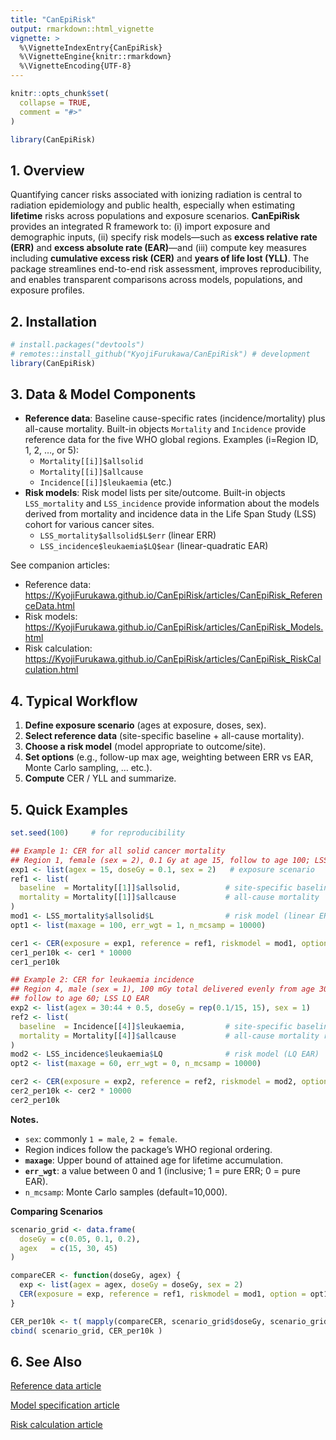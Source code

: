 ```yaml
---
title: "CanEpiRisk"
output: rmarkdown::html_vignette
vignette: >
  %\VignetteIndexEntry{CanEpiRisk}
  %\VignetteEngine{knitr::rmarkdown}
  %\VignetteEncoding{UTF-8}
---
```


```r
knitr::opts_chunk$set(
  collapse = TRUE,
  comment = "#>"
)
```

```r
library(CanEpiRisk)
```


## 1. Overview

Quantifying cancer risks associated with ionizing radiation is central to radiation epidemiology and public health, especially when estimating **lifetime** risks across populations and exposure scenarios. **CanEpiRisk** provides an integrated R framework to: (i) import exposure and demographic inputs, (ii) specify risk models—such as **excess relative rate (ERR)** and **excess absolute rate (EAR)**—and (iii) compute key measures including **cumulative excess risk (CER)** and **years of life lost (YLL)**. The package streamlines end-to-end risk assessment, improves reproducibility, and enables transparent comparisons across models, populations, and exposure profiles.

## 2. Installation

```r
# install.packages("devtools")
# remotes::install_github("KyojiFurukawa/CanEpiRisk") # development
library(CanEpiRisk)
```

## 3. Data & Model Components

- **Reference data**: Baseline cause-specific rates (incidence/mortality) plus all-cause mortality. Built-in objects `Mortality` and `Incidence` provide reference data for the five WHO global regions. Examples (i=Region ID, 1, 2, ..., or 5):
  - `Mortality[[i]]$allsolid` 
  - `Mortality[[i]]$allcause`
  - `Incidence[[i]]$leukaemia` (etc.)
- **Risk models**: Risk model lists per site/outcome. Built-in objects `LSS_mortality` and `LSS_incidence` provide information about the models derived from mortality and incidence data in the Life Span Study (LSS) cohort for various cancer sites.
  - `LSS_mortality$allsolid$L$err` (linear ERR)
  - `LSS_incidence$leukaemia$LQ$ear` (linear-quadratic EAR)

See companion articles:

- Reference data: <https://KyojiFurukawa.github.io/CanEpiRisk/articles/CanEpiRisk_ReferenceData.html>  
- Risk models: <https://KyojiFurukawa.github.io/CanEpiRisk/articles/CanEpiRisk_Models.html>  
- Risk calculation: <https://KyojiFurukawa.github.io/CanEpiRisk/articles/CanEpiRisk_RiskCalculation.html>

## 4. Typical Workflow

1. **Define exposure scenario** (ages at exposure, doses, sex).
2. **Select reference data** (site-specific baseline + all-cause mortality).
3. **Choose a risk model** (model appropriate to outcome/site).
4. **Set options** (e.g., follow-up max age, weighting between ERR vs EAR, Monte Carlo sampling, ... etc.).
5. **Compute** CER / YLL and summarize.

## 5. Quick Examples

```r
set.seed(100)     # for reproducibility

## Example 1: CER for all solid cancer mortality
## Region 1, female (sex = 2), 0.1 Gy at age 15, follow to age 100; LSS linear ERR
exp1 <- list(agex = 15, doseGy = 0.1, sex = 2)   # exposure scenario
ref1 <- list(
  baseline  = Mortality[[1]]$allsolid,          # site-specific baseline
  mortality = Mortality[[1]]$allcause           # all-cause mortality
)
mod1 <- LSS_mortality$allsolid$L                # risk model (linear ERR)
opt1 <- list(maxage = 100, err_wgt = 1, n_mcsamp = 10000)

cer1 <- CER(exposure = exp1, reference = ref1, riskmodel = mod1, option = opt1)
cer1_per10k <- cer1 * 10000
cer1_per10k
```

```r
## Example 2: CER for leukaemia incidence
## Region 4, male (sex = 1), 100 mGy total delivered evenly from age 30–45,
## follow to age 60; LSS LQ EAR
exp2 <- list(agex = 30:44 + 0.5, doseGy = rep(0.1/15, 15), sex = 1)
ref2 <- list(
  baseline  = Incidence[[4]]$leukaemia,         # site-specific baseline
  mortality = Mortality[[4]]$allcause           # all-cause mortality rates
)
mod2 <- LSS_incidence$leukaemia$LQ              # risk model (LQ EAR)
opt2 <- list(maxage = 60, err_wgt = 0, n_mcsamp = 10000)

cer2 <- CER(exposure = exp2, reference = ref2, riskmodel = mod2, option = opt2)
cer2_per10k <- cer2 * 10000
cer2_per10k
```

**Notes.** 

- `sex`: commonly `1 = male`, `2 = female`. 
- Region indices follow the package’s WHO regional ordering.
- **`maxage`**: Upper bound of attained age for lifetime accumulation.
- **`err_wgt`**: a value between 0 and 1 (inclusive; 1 = pure ERR; 0 = pure EAR).
- `n_mcsamp`: Monte Carlo samples (default=10,000).

**Comparing Scenarios**

```r
scenario_grid <- data.frame(
  doseGy = c(0.05, 0.1, 0.2),
  agex   = c(15, 30, 45)
)

compareCER <- function(doseGy, agex) {
  exp <- list(agex = agex, doseGy = doseGy, sex = 2)
  CER(exposure = exp, reference = ref1, riskmodel = mod1, option = opt1) * 10000
}

CER_per10k <- t( mapply(compareCER, scenario_grid$doseGy, scenario_grid$agex) )
cbind( scenario_grid, CER_per10k )
```


## 6. See Also

[Reference data article](https://KyojiFurukawa.github.io/CanEpiRisk/articles/CanEpiRisk_ReferenceData.html)

[Model specification article](https://KyojiFurukawa.github.io/CanEpiRisk/articles/CanEpiRisk_Models.html)

[Risk calculation article](https://KyojiFurukawa.github.io/CanEpiRisk/articles/CanEpiRisk_RiskCalculation.html)

